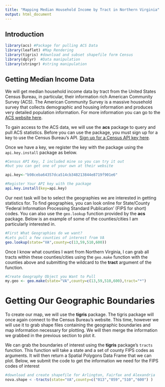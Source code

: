 ```yaml
---
title: "Mapping Median Household Income by Tract in Northern Virginia"
output: html_document
---
```



## Introduction



```r
library(acs) #Package for pulling ACS Data
library(leaflet) #Map Rendering
library(tigris) #download and subset shapefile form Census
library(dplyr)  #Data manipulation
library(stringr) #string manipulation
```

## Getting Median Income Data

We will get median household income data by tract from the United States Census Bureau, in particular, their information rich American Community Survey (ACS). The American Community Survey is a massive household survey that collects demographic and housing information and produces very detailed population information. For more information you can go to the [ACS website here](https://www.census.gov/programs-surveys/acs).

To gain access to the ACS data, we will use the **acs** package to query and pull ACS statistics. Before you can use the package, you must sign up for a key to use the Census Bureau's API. [Sign up for a Census API key here](https://api.census.gov/data/key_signup.html).

Once we have a key, we register the key with the package using the `api.key.install` package as below.

```r
#Census API Key, I included mine so you can try it out
#but you can get one of your own at their website

api.key<-"b98ceba64357dca514cb348213844e8719f901e6"

#Register Your API key with the package
api.key.install(key=api.key)
```

Our next task will be to select the geographies we are interested in getting statistics for. To find geographies, you can look online for State/County 'Federal Information Processing Standard Publication' (FIPS for short) codes. You can also use the `geo.lookup` function provided by the **acs** package. Below is an example of some of the counties/cities I am particularly interested in. 


```r
#First What Geographies do we want?
#Lets pull a few counties of interest from VA
geo.lookup(state="VA",county=c(13,59,510,600))
```

Once I know what counties I want from Northern Virginia, I can grab all tracts within these counties/cities using the `geo.make` function with the counties above and submitting the wildcard to the **tract** argument of the function. 

```r
#Create Geography Object you Want to Pull
my.geo <- geo.make(state="VA",county=c(13,59,510,600),tract="*")

```

# Getting Our Geographic Boundaries

To create our map, we will use the **tigris** package. The tigris package will once again connect to the Census Bureau's website. This time, however we will use it to grab shape files containing the geographic boundaries and map information necessary for plotting. We will then merge the information we grabbed in the previous section to plot it.

We can grab the boundaries of interest using the **tigris** package's `tracts` function. This function will take a state and a set of county FIPS codes as arguments. It will then return a Spatial Polygons Data Frame that we can plot. Below, we submit the code to get the information we need for the FIPS codes of interest

```r
#download and create shapefile for Arlington, Fairfax and Alexandria
nova.shape < -tracts(state="VA",county=c("013","059","510","600") )
```


